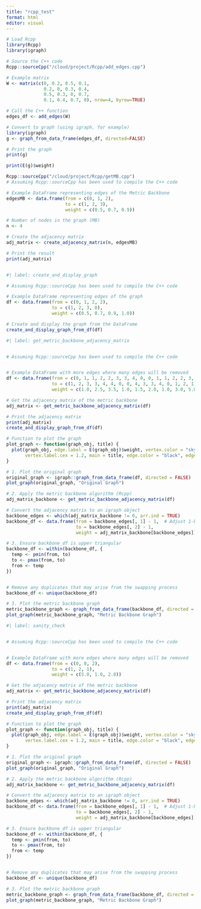 ```yaml
---
title: "rcpp_test"
format: html
editor: visual
---
```


```r
# Load Rcpp
library(Rcpp)
library(igraph)

# Source the C++ code
Rcpp::sourceCpp("/cloud/project/Rcpp/add_edges.cpp")

# Example matrix
W <- matrix(c(0, 0.2, 0.5, 0.1, 
              0.2, 0, 0.3, 0.4, 
              0.5, 0.3, 0, 0.7, 
              0.1, 0.4, 0.7, 0), nrow=4, byrow=TRUE)

# Call the C++ function
edges_df <- add_edges(W)

# Convert to graph (using igraph, for example)
library(igraph)
g <- graph_from_data_frame(edges_df, directed=FALSE)

# Print the graph
print(g)

print(E(g)$weight)
```



```r
Rcpp::sourceCpp("/cloud/project/Rcpp/getMB.cpp")
# Assuming Rcpp::sourceCpp has been used to compile the C++ code

# Example DataFrame representing edges of the Metric Backbone
edgesMB <- data.frame(from = c(0, 1, 2),
                      to = c(1, 2, 3),
                      weight = c(0.5, 0.7, 0.9))

# Number of nodes in the graph (MB)
n <- 4

# Create the adjacency matrix
adj_matrix <- create_adjacency_matrix(n, edgesMB)

# Print the result
print(adj_matrix)



```


```r
#| label: create_and_display_graph

# Assuming Rcpp::sourceCpp has been used to compile the C++ code

# Example DataFrame representing edges of the graph
df <- data.frame(from = c(0, 1, 2, 2),
                 to = c(1, 2, 3, 0),
                 weight = c(0.5, 0.7, 0.9, 1.0))

# Create and display the graph from the DataFrame
create_and_display_graph_from_df(df)
```


```r
#| label: get_metric_backbone_adjacency_matrix


# Assuming Rcpp::sourceCpp has been used to compile the C++ code


# Example DataFrame with more edges where many edges will be removed
df <- data.frame(from = c(0, 1, 1, 2, 2, 3, 3, 4, 0, 0, 1, 1, 2, 2, 3, 4),
                 to = c(1, 2, 3, 3, 4, 4, 0, 0, 4, 3, 3, 4, 0, 1, 2, 1),
                 weight = c(1.0, 2.5, 3.5, 1.0, 1.5, 2.0, 1.0, 3.0, 5.0, 2.2, 4.0, 2.8, 3.7, 2.9, 1.6, 3.4))

# Get the adjacency matrix of the metric backbone
adj_matrix <- get_metric_backbone_adjacency_matrix(df)

# Print the adjacency matrix
print(adj_matrix)
create_and_display_graph_from_df(df)

# Function to plot the graph
plot_graph <- function(graph_obj, title) {
  plot(graph_obj, edge.label = E(graph_obj)$weight, vertex.color = "skyblue", vertex.size = 30, 
       vertex.label.cex = 1.2, main = title, edge.color = "black", edge.width = 2)
}

# 1. Plot the original graph
original_graph <- igraph::graph_from_data_frame(df, directed = FALSE)
plot_graph(original_graph, "Original Graph")

# 2. Apply the metric backbone algorithm (Rcpp)
adj_matrix_backbone <- get_metric_backbone_adjacency_matrix(df)

# Convert the adjacency matrix to an igraph object
backbone_edges <- which(adj_matrix_backbone != 0, arr.ind = TRUE)
backbone_df <- data.frame(from = backbone_edges[, 1] - 1,  # Adjust 1-based index from R to 0-based for igraph
                          to = backbone_edges[, 2] - 1,
                          weight = adj_matrix_backbone[backbone_edges])

# 3. Ensure backbone_df is upper triangular
backbone_df <- within(backbone_df, {
  temp <- pmin(from, to)
  to <- pmax(from, to)
  from <- temp
})


# Remove any duplicates that may arise from the swapping process
backbone_df <- unique(backbone_df)

# 3. Plot the metric backbone graph
metric_backbone_graph <- graph_from_data_frame(backbone_df, directed = FALSE)
plot_graph(metric_backbone_graph, "Metric Backbone Graph")
```

```r
#| label: sanity_check


# Assuming Rcpp::sourceCpp has been used to compile the C++ code


# Example DataFrame with more edges where many edges will be removed
df <- data.frame(from = c(0, 0, 2),
                 to = c(1, 2, 1),
                 weight = c(5.0, 1.0, 2.0))

# Get the adjacency matrix of the metric backbone
adj_matrix <- get_metric_backbone_adjacency_matrix(df)

# Print the adjacency matrix
print(adj_matrix)
create_and_display_graph_from_df(df)

# Function to plot the graph
plot_graph <- function(graph_obj, title) {
  plot(graph_obj, edge.label = E(graph_obj)$weight, vertex.color = "skyblue", vertex.size = 30, 
       vertex.label.cex = 1.2, main = title, edge.color = "black", edge.width = 2)
}

# 1. Plot the original graph
original_graph <- igraph::graph_from_data_frame(df, directed = FALSE)
plot_graph(original_graph, "Original Graph")

# 2. Apply the metric backbone algorithm (Rcpp)
adj_matrix_backbone <- get_metric_backbone_adjacency_matrix(df)

# Convert the adjacency matrix to an igraph object
backbone_edges <- which(adj_matrix_backbone != 0, arr.ind = TRUE)
backbone_df <- data.frame(from = backbone_edges[, 1] - 1,  # Adjust 1-based index from R to 0-based for igraph
                          to = backbone_edges[, 2] - 1,
                          weight = adj_matrix_backbone[backbone_edges])

# 3. Ensure backbone_df is upper triangular
backbone_df <- within(backbone_df, {
  temp <- pmin(from, to)
  to <- pmax(from, to)
  from <- temp
})


# Remove any duplicates that may arise from the swapping process
backbone_df <- unique(backbone_df)

# 3. Plot the metric backbone graph
metric_backbone_graph <- graph_from_data_frame(backbone_df, directed = FALSE)
plot_graph(metric_backbone_graph, "Metric Backbone Graph")
```






